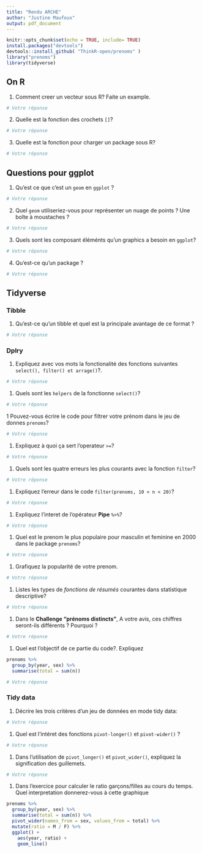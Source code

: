 ```yaml
---
title: "Rendu ARCHE"
author: "Justine Maufoux"
output: pdf_document
---
```


```r
knitr::opts_chunk$set(echo = TRUE, include= TRUE)
install.packages("devtools")
devtools::install_github( "ThinkR-open/prenoms" )
library("prenoms")
library(tidyverse)

```

## On R

1. Comment creer un vecteur sous R? Faite un example. 

```r
# Votre réponse
```

2. Quelle est la fonction des crochets `[]`?

```r
# Votre réponse
```

3. Quelle est la fonction pour charger un package sous R?

```r
# Votre réponse
```


## Questions pour ggplot

1. Qu'est ce que c'est un `geom` en `ggplot` ?

```r
# Votre réponse
```



2. Quel `geom` utiliseriez-vous pour représenter un nuage de points ? Une boîte à moustaches ?

```r
# Votre réponse
```


3. Quels sont les composant éléménts qu'un graphics a besoin en `ggplot`?
```r
# Votre réponse
```


4. Qu’est-ce qu’un package ?
```r
# Votre réponse
```


## Tidyverse

### Tibble

1. Qu’est-ce qu’un tibble et quel est la principale avantage de ce format ?

```r
# Votre réponse
```



### Dplry

1.  Expliquez avec vos mots la fonctionalité des fonctions suivantes `select(), filter() et arrage()`?. 

```r
# Votre réponse
```
 

1. Quels sont les `helpers` de la fonctionne `select()`?

```r
# Votre réponse
```


1 Pouvez-vous écrire le code pour filtrer votre prénom dans le jeu de donnes `prenoms`?

```r
# Votre réponse
```


1. Expliquez à quoi ça sert l'operateur `>=`?

```r
# Votre réponse
```

1. Quels sont les quatre erreurs les plus courants avec la fonction `filter`?

```r
# Votre réponse
```

1. Expliquez l'erreur dans le code `filter(prenoms, 10 < n < 20)`?

```r
# Votre réponse
```

1. Expliquez l'interet de l'opérateur **Pipe** `%>%`?

```r
# Votre réponse
```

1. Quel est le prenom le plus populaire pour masculin et feminine en 2000 dans le package `prenoms`?

```r
# Votre réponse
```

1. Grafiquez la popularité de votre prenom.

```r
# Votre réponse
```

1. Listes les types de *fonctions de résumés* courantes dans statistique descriptive?

```r
# Votre réponse
```

1. Dans le **Challenge "prénoms distincts"**, A votre avis, ces chiffres seront-ils différents ? Pourquoi ?

```r
# Votre réponse
```

1. Quel est l'objectif de ce partie du code?. Expliquez

```r
prenoms %>%
  group_by(year, sex) %>% 
  summarise(total = sum(n))
```

```r
# Votre réponse
```

### Tidy data

1. Décrire les trois critères d'un jeu de données en mode tidy data:

```r
# Votre réponse
```

1. Quel est l'intéret des fonctions `pivot-longer()` et `pivot-wider()` ?

```r
# Votre réponse
```

1. Dans l'utilisation de  `pivot_longer()` et `pivot_wider()`,  expliquez la signification des guillemets. 

```r
# Votre réponse
```


1. Dans l'exercice pour calculer le ratio garçons/filles au cours du temps. Quel interpretation donnerez-vous à cette graphique

```r
prenoms %>%
  group_by(year, sex) %>% 
  summarise(total = sum(n)) %>%
  pivot_wider(names_from = sex, values_from = total) %>%
  mutate(ratio = M / F) %>%
  ggplot() + 
    aes(year, ratio) +
    geom_line()
```




